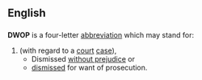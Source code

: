 ==English==

==={{abbreviation-old|en}}===
'''DWOP''' is a four-letter [[abbreviation]] which may stand for:

# (with regard to a [[court]] [[case]]),
#* Dismissed [[without prejudice]] or
#* [[dismiss]]ed for want of prosecution.